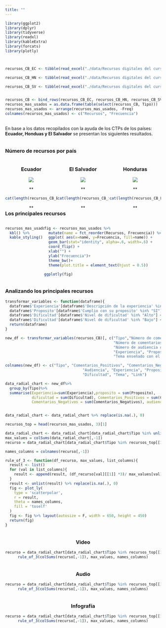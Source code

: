 ```yaml
---
title: ""
---
```



```r
library(ggplot2)
library(dplyr)
library(tidyverse)
library(readxl)
library(kableExtra)
library(forcats)
library(plotly)



recursos_CB_EC <- tibble(read_excel("./data/Recursos digitales del curso básico.xlsx", sheet = "EC", na = "0"))

recursos_CB_HN <- tibble(read_excel("./data/Recursos digitales del curso básico.xlsx", sheet = "HN", na = "0"))

recursos_CB_SV <- tibble(read_excel("./data/Recursos digitales del curso básico.xlsx", sheet = "SV", na = "0"))


recursos_CB <- bind_rows(recursos_CB_EC, recursos_CB_HN, recursos_CB_SV)
recursos_mas_usados = as.data.frame(table(select(recursos_CB, Tipo)))
recursos_mas_usados <- arrange(recursos_mas_usados, -Freq)
colnames(recursos_mas_usados) <- c("Recursos", "Frecuencia")

```

</br>
En base a los datos recopilados con la ayuda de los CTPs de los países: **Ecuador, Honduas y El Salvador** se presentan los siguientes resultados. 

<div style="float: right; width: 100%;">

### Número de recursos por país

<div style="float: left; width: 33.5%;">
<center>
### Ecuador
![](images/paises/Ecuador.png)

**
```r
cat(length(recursos_CB_EC[[1]]))
```
**
</center>
</div>
<div style="float: right; width: 33%;">
<center>
### Honduras

![](images/paises/Honduras.png)

**
```r
cat(length(recursos_CB_HN[[1]]))
```
**
</center>
</div>
<div style="float: left; width: 33%;">
<center>
### El Salvador
![](images/paises/El_Salvador.png)

**
```r
cat(length(recursos_CB_SV[[1]]))
```
**
</center>
</div>


### Los principales recursos 


<div>
<div style="float: right; width: 75%;">
```r
fig <- recursos_mas_usados %>%
  mutate(name = fct_reorder(Recursos, Frecuencia)) %>%
  ggplot( aes(x=name, y=Frecuencia, fill=name)) +
  geom_bar(stat="identity", alpha=.6, width=.6) +
  coord_flip() +
  xlab("") +
  ylab("Frecuencia")+
  theme_bw()+
  theme(plot.title = element_text(hjust = 0.5))

ggplotly(fig)
```
</div>

<div style="float: left; width: 25%;">

```r
recursos_mas_usados %>%
  kbl() %>%
  kable_styling()
```
</div>
</div>

<div style="float: right; width: 100%;">

### Analizando los principales recursos 
```r
transformar_variables <- function(dataframe){
  dataframe$'Experiencia'[dataframe$'Descripción de la experiencia' %in% "Buena"] <- 3
  dataframe$'Proposito'[dataframe$'Cumplio con su proposito' %in% "SI"] <- 3
  dataframe$'Dificultad'[dataframe$'Nivel de dificultad' %in% "Alto"] <- 3
  dataframe$'Dificultad'[dataframe$'Nivel de dificultad' %in% "Bajo"] <- 1
  return(dataframe)
}

new_df <- transformar_variables(recursos_CB)[, c("Tipo","Número de comentarios positivos",
                                                 "Número de comentarios negativos",
                                                 "Número de audiencia captada",
                                                 "Experiencia", "Proposito", "Dificultad",
                                                 "Tema enseñado con el recurso", 'Link al recurso')]

colnames(new_df) <- c("Tipo", "Comentarios_Positivos", "Comentarios_Negativos",
                                   "Audiencia", "Experiencia", "Proposito", 
                                   "Dificultad", "Tema", "Link")

data_radial_chart <- new_df%>%
  group_by(Tipo)%>%
  summarise(Experiencia=sum(Experiencia),proposito = sum(Proposito), 
            dificultad = sum(Dificultad), Comentarios_Positivos = sum(Comentarios_Positivos), 
            Comentarios_Negativos = sum(Comentarios_Negativos), audiencia = sum(Audiencia))


data_radial_chart <- data_radial_chart %>% replace(is.na(.), 0)

recursos_top = head(recursos_mas_usados, 3)[1]

data_radial_chart <- data_radial_chart[data_radial_chart$Tipo %in% unlist(recursos_top, use.names = FALSE),]
max_values = colSums(data_radial_chart[,-1])
recurso = data_radial_chart[data_radial_chart$Tipo %in% recursos_top[[1]][1],]

names_columns = colnames(recurso[,-1])

rule_of_3 <- function(df_recurso, max_values, list_columns){
  result <- list()
  for (val in list_columns){
    result <- append(result, (df_recurso[val][[1]] *3)/ max_values[val][[1]])
  }
  result <- unlist(result) %>% replace(is.na(.), 0)
  fig <- plot_ly(
    type = 'scatterpolar',
    r = result,
    theta = names_columns,
    fill = 'toself'
  )
  fig <- fig %>% layout(autosize = F, width = 650, height = 450)
  return(fig)
}

```
<div style="float: left; width: 100%;">
<center>
### Video
```r
recurso = data_radial_chart[data_radial_chart$Tipo %in% recursos_top[[1]][1],]
rule_of_3(colSums(recurso[,-1]), max_values, names_columns)
```
</center>
</div>
<div style="float: right; width: 100%;">
<center>
### Audio
```r
recurso = data_radial_chart[data_radial_chart$Tipo %in% recursos_top[[1]][2],]
rule_of_3(colSums(recurso[,-1]), max_values, names_columns)
```
</center>
</div>
<div style="float: left; width: 100%;">
<center>
### Infografía
```r
recurso = data_radial_chart[data_radial_chart$Tipo %in% recursos_top[[1]][3],]
rule_of_3(colSums(recurso[,-1]), max_values, names_columns)
```

</center>
</div>

</div>


